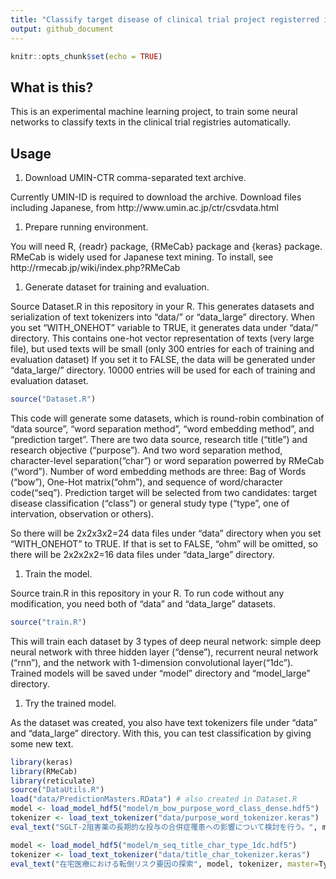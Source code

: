 ```yaml
---
title: "Classify target disease of clinical trial project registerred in UMIN-CTR Clinical Trial Registry"
output: github_document
---
```


```r
knitr::opts_chunk$set(echo = TRUE)
```

## What is this?

This is an experimental machine learning project, to train some neural networks to classify texts in the clinical trial registries automatically.

## Usage

1. Download UMIN-CTR comma-separated text archive.

Currently UMIN-ID is required to download the archive. Download files including Japanese, from http://www.umin.ac.jp/ctr/csvdata.html

1. Prepare running environment.

You will need R, {readr} package, {RMeCab} package and {keras} package.
RMeCab is widely used for Japanese text mining. To install, see http://rmecab.jp/wiki/index.php?RMeCab 

1. Generate dataset for training and evaluation.

Source Dataset.R in this repository in your R. This generates datasets and serialization of text tokenizers into "data/" or "data_large" directory.
When you set "WITH_ONEHOT" variable to TRUE, it generates data under "data/" directory. This contains one-hot vector representation of texts (very large file), but used texts will be small (only 300 entries for each of training and evaluation dataset)
If you set it to FALSE, the data will be generated under "data_large/" directory. 10000 entries will be used for each of training and evaluation dataset.


```r
source("Dataset.R")
```

This code will generate some datasets, which is round-robin combination of "data source", "word separation method", "word embedding method", and "prediction target". There are two data source, research title ("title") and research objective ("purpose"). And two word separation method, character-level separation("char") or word separation powerred by RMeCab ("word"). Number of word embedding methods  are three: Bag of Words ("bow"), One-Hot matrix("ohm"), and sequence of word/character code("seq"). Prediction target will be selected from two candidates: target disease classification ("class") or general study type ("type", one of intervation, observation or others).

So there will be 2x2x3x2=24 data files under "data" directory when you set "WITH_ONEHOT" to TRUE. 
If that is set to FALSE, "ohm" will be omitted, so there will be 2x2x2x2=16 data files under "data_large" directory. 

1. Train the model.

Source train.R in this repository in your R. To run code without any modification, you need both of "data" and "data_large" datasets.

```r
source("train.R")
```

This will train each dataset by 3 types of deep neural network: simple deep neural network with three hidden layer ("dense"), recurrent neural network ("rnn"), and the network with 1-dimension convolutional layer("1dc"). Trained models will be saved under "model" directory and "model_large" directory.

1. Try the trained model.

As the dataset was created, you also have text tokenizers file under "data" and "data_large" directory. With this, you can test classification by giving some new text.

```r
library(keras)
library(RMeCab)
library(reticulate)
source("DataUtils.R")
load("data/PredictionMasters.RData") # also created in Dataset.R
model <- load_model_hdf5("model/m_bow_purpose_word_class_dense.hdf5")
tokenizer <- load_text_tokenizer("data/purpose_word_tokenizer.keras")
eval_text("SGLT-2阻害薬の長期的な投与の合併症罹患への影響について検討を行う。", model, tokenizer, master=DiseaseClassesMaster, word=TRUE, bow=TRUE)

model <- load_model_hdf5("model/m_seq_title_char_type_1dc.hdf5")
tokenizer <- load_text_tokenizer("data/title_char_tokenizer.keras")
eval_text("在宅医療における転倒リスク要因の探索", model, tokenizer, master=TypesMaster, word=FALSE, bow=FALSE)
```


